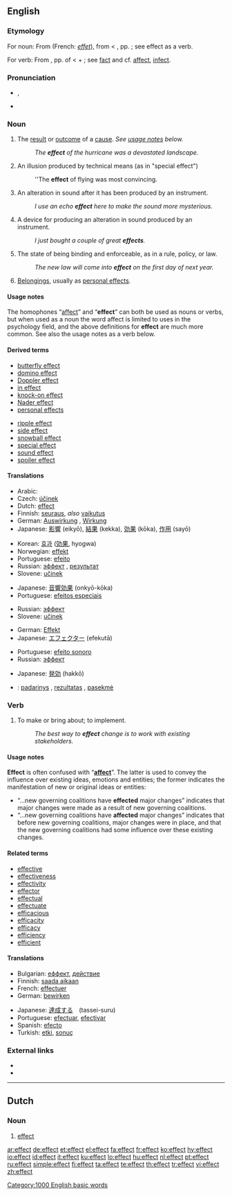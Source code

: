{{wikipedia}}
==English==

{{rank|road|husband|blockquote|552|effect|wanted|probably|especially}}

===Etymology===
For noun: From {{etyl|fro}} {{term|effect||lang=fro}} (French: ''[[effet]]''), from {{etyl|la}} {{term|effectus||lang=la||an effect, tendency, purpose}} < {{term|efficere||to bring to pass, accomplish, complete, effect}}, pp. {{term|effectus}}; see effect as a verb.

For verb: From {{etyl|la}} {{term|effectus}}, pp. of {{term|efficere||to bring to pass, accomplish, complete, do, effect}} < {{term|ex||out}} + {{term|facere||to do}}; see [[fact]] and cf. [[affect]], [[infect]].

===Pronunciation===
* {{IPA|/ɪˈfɛkt/}}, {{SAMPA|/I"fEkt/}}
* {{audio|en-us-effect.ogg|Audio (US)}}
*: {{rhymes|ɛkt}}

===Noun===
{{en-noun}}

# The [[result]] or [[outcome]] of a [[cause]].  ''See [[#Usage notes|usage notes]] below.''
#: ''The '''effect''' of the hurricane was a devastated landscape.''
# {{film}} An illusion produced by technical means (as in "special effect")
#: ''The '''effect''' of flying was most convincing.
# {{soundeng}} An alteration in sound after it has been produced by an instrument.
#: ''I use an echo '''effect''' here to make the sound more mysterious.''
# {{soundeng}} A device for producing an alteration in sound produced by an instrument.
#: ''I just bought a couple of great '''effects'''.''
# The state of being binding and enforceable, as in a rule, policy, or law.
#: ''The new law will come into '''effect''' on the first day of next year.''
# {{context|usually plural}} [[belongings|Belongings]], usually as [[personal effects]].

====Usage notes====
The homophones “[[affect]]” and “'''effect'''” can both be used as nouns or verbs, but when used as a noun the word affect is limited to uses in the psychology field, and the above definitions for '''effect''' are much more common.  See also the usage notes as a verb below.

====Derived terms====
{{rel-top|noun phrases using effect}}
* [[butterfly effect]]
* [[domino effect]]
* [[Doppler effect]]
* [[in effect]]
* [[knock-on effect]]
* [[Nader effect]]
* [[personal effects]]
{{rel-mid}}
* [[ripple effect]]
* [[side effect]]
* [[snowball effect]]
* [[special effect]]
* [[sound effect]]
* [[spoiler effect]]
{{rel-bottom}}

====Translations====
{{trans-top|result of an action}}
* Arabic: {{t|ar|تأثير|m|tr=ta'thiir|sc=Arab}}
* Czech: [[účinek]] {{m}}
* Dutch: [[#Dutch|effect]] {{n}}
* Finnish: [[seuraus]], ''also'' [[vaikutus]]
* German: [[Auswirkung]] {{f}}, [[Wirkung]] {{f}}
* Japanese: [[影響]] (eikyō), [[結果]] (kekka), [[効果]] (kōka), [[作用]] (sayō)
{{trans-mid}}
* Korean: [[효과]] ([[効果]], hyogwa)
* Norwegian: [[effekt]] {{m}}
* Portuguese: [[efeito]] {{m}}
* Russian: [[эффект]] {{m}}, [[результат]] {{m}}
* Slovene: [[učinek]] {{m}}
{{trans-bottom}}

{{trans-top|movie and television industries term}}
* Japanese: [[音響効果]] (onkyō-kōka)
* Portuguese: [[efeitos especiais]] {{m}}
{{trans-mid}}
* Russian: [[эффект]] {{m}}
* Slovene: [[učinek]] {{m}}
{{trans-bottom}}

{{trans-top|sound engineering and production term}}
* German: [[Effekt]] {{m}}
* Japanese: [[エフェクター]] (efekutā)
{{trans-mid}}
* Portuguese: [[efeito sonoro]] {{m}}
* Russian: [[эффект]] {{m}}
{{trans-bottom}}

{{trans-top|state of being binding and enforceable}}
* Japanese: [[発効]] (hakkō)
{{trans-mid}}
{{trans-bottom}}

{{checktrans-top}}
* {{ttbc|Lithuanian}}: [[padarinys]] {{m}}, [[rezultatas]] {{m}}, [[pasekmė]] {{f}}
{{checktrans-bottom}}

===Verb===
{{en-verb}}

# To make or bring about; to implement.
#: ''The best way to '''effect''' change is to work with existing stakeholders.''

====Usage notes====
'''Effect''' is often confused with “'''[[affect]]'''”.  The latter is used to convey the influence over existing ideas, emotions and entities; the former indicates the manifestation of new or original ideas or entities:
* “...new governing coalitions have '''effected''' major changes” indicates that major changes were made as a result of new governing coalitions.
* “...new governing coalitions have '''affected''' major changes” indicates that before new governing coalitions, major changes were in place, and that the new governing coalitions had some influence over these existing changes.

====Related terms====
{{rel-top|terms related to effect (verb)}}
* [[effective]]
* [[effectiveness]]
* [[effectivity]]
* [[effector]]
* [[effectual]]
* [[effectuate]]
* [[efficacious]]
* [[efficacity]]
* [[efficacy]]
* [[efficiency]]
* [[efficient]]
{{rel-bottom}}

====Translations====
{{trans-top|to make or bring about; to implement}}
* Bulgarian: [[еффект]], [[действие]]
* Finnish: [[saada aikaan]]
* French: [[effectuer]]
* German: [[bewirken]]
{{trans-mid}}
* Japanese: [[達成する]]　(tassei-suru)
* Portuguese: [[efectuar]], [[efectivar]]
* Spanish: [[efecto]]
* Turkish: [[etki]], [[sonuç]]
{{trans-bottom}}

===External links===
* {{R:Webster 1913}}
* {{R:Century 1911}}

[[Category:1000 English basic words]]
----

==Dutch==
{{wikipedia|lang=nl}}

===Noun===
{{nl-noun|g=n|dim=*}}
# [[#English|effect]]

[[ar:effect]]
[[de:effect]]
[[et:effect]]
[[el:effect]]
[[fa:effect]]
[[fr:effect]]
[[ko:effect]]
[[hy:effect]]
[[io:effect]]
[[id:effect]]
[[it:effect]]
[[ku:effect]]
[[lo:effect]]
[[hu:effect]]
[[nl:effect]]
[[pt:effect]]
[[ru:effect]]
[[simple:effect]]
[[fi:effect]]
[[ta:effect]]
[[te:effect]]
[[th:effect]]
[[tr:effect]]
[[vi:effect]]
[[zh:effect]]